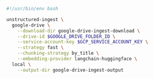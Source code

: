 ```bash CLI
#!/usr/bin/env bash

unstructured-ingest \
  google-drive \
    --download-dir google-drive-ingest-download \
    --drive-id $GOOGLE_DRIVE_FOLDER_ID \
    --service-account-key $GCP_SERVICE_ACCOUNT_KEY \
    --strategy fast \
    --chunking-strategy by_title \
    --embedding-provider langchain-huggingface \
  local \
    --output-dir google-drive-ingest-output
```